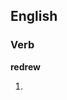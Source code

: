 ==English==

===Verb===
'''redrew'''

# {{simple past of|redraw}}
{{count page|[[Wiktionary:Page count]]}}